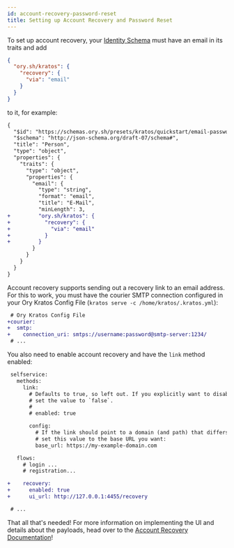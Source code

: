 ```yaml
---
id: account-recovery-password-reset
title: Setting up Account Recovery and Password Reset
---
```


To set up account recovery, your
[Identity Schema](../concepts/identity-schema.mdx) must have an email in its
traits and add

```json
{
  "ory.sh/kratos": {
    "recovery": {
      "via": "email"
    }
  }
}
```

to it, for example:

```diff
{
  "$id": "https://schemas.ory.sh/presets/kratos/quickstart/email-password/identity.schema.json",
  "$schema": "http://json-schema.org/draft-07/schema#",
  "title": "Person",
  "type": "object",
  "properties": {
    "traits": {
      "type": "object",
      "properties": {
        "email": {
          "type": "string",
          "format": "email",
          "title": "E-Mail",
          "minLength": 3,
+         "ory.sh/kratos": {
+           "recovery": {
+             "via": "email"
+           }
+         }
        }
      }
    }
  }
}
```

Account recovery supports sending out a recovery link to an email address. For
this to work, you must have the courier SMTP connection configured in your Ory
Kratos Config File (`kratos serve -c /home/kratos/.kratos.yml`):

```diff
 # Ory Kratos Config File
+courier:
+  smtp:
+    connection_uri: smtps://username:password@smtp-server:1234/
 # ...
```

You also need to enable account recovery and have the `link` method enabled:

```diff
 selfservice:
   methods:
     link:
       # Defaults to true, so left out. If you explicitly want to disable this method,
       # set the value to `false`.
       #
       # enabled: true

       config:
         # If the link should point to a domain (and path) that differs from the configured public base URL,
         # set this value to the base URL you want:
         base_url: https://my-example-domain.com

   flows:
     # login ...
     # registration...

+    recovery:
+      enabled: true
+      ui_url: http://127.0.0.1:4455/recovery

 # ...
```

That all that's needed! For more information on implementing the UI and details
about the payloads, head over to the
[Account Recovery Documentation](../self-service/flows/account-recovery.mdx)!
